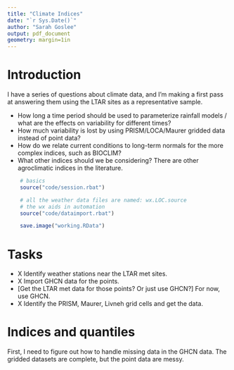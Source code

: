 ```yaml
---
title: "Climate Indices"
date: "`r Sys.Date()`"
author: "Sarah Goslee"
output: pdf_document
geometry: margin=1in
---
```


# Introduction

I have a series of questions about climate data, and I'm making a first pass at answering them using the LTAR sites as a representative sample.

- How long a time period should be used to parameterize rainfall models / what are the effects on variability for different times?
- How much variability is lost by using PRISM/LOCA/Maurer gridded data instead of point data?
- How do we relate current conditions to long-term normals for the more complex indices, such as BIOCLIM?
- What other indices should we be considering? There are other agroclimatic indices in the literature.


```r
	# basics
	source("code/session.rbat")

    # all the weather data files are named: wx.LOC.source
    # the wx aids in automation
	source("code/dataimport.rbat")

    save.image("working.RData")

```


# Tasks

- X Identify weather stations near the LTAR met sites.
- X Import GHCN data for the points.
- [Get the LTAR met data for those points? Or just use GHCN?] For now, use GHCN.
- X Identify the PRISM, Maurer, Livneh grid cells and get the data.

# Indices and quantiles

First, I need to figure out how to handle missing data in the GHCN data. The gridded datasets are complete, but the point data are messy.


